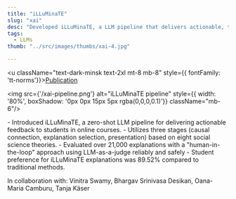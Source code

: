 ```yaml
---
title: "iLLuMinaTE"
slug: "xai"
desc: "Developed iLLuMinaTE, a LLM pipeline that delivers actionable, theory-driven feedback to students, outperforming traditional explainers with 89.52% student preference across diverse online courses."
tags:
  - LLMs
thumb: "../src/images/thumbs/xai-4.jpg"

---
```



<u className="text-dark-minsk text-2xl mt-8 mb-8"  style={{ fontFamily: 'tt-norms'}}><a href="https://arxiv.org/abs/2409.08027">Publication</a></u>


<img src={'/xai-pipeline.png'} alt="iLLuMinaTE pipeline"  style={{ width: '80%', boxShadow: '0px 0px 15px 5px rgba(0,0,0,0.1)'}} className="mb-6"/>

<Summary>
- Introduced iLLuMinaTE, a zero-shot LLM pipeline for delivering actionable feedback to students in online courses.
- Utilizes three stages (causal connection, explanation selection, presentation) based on eight social science theories.
- Evaluated over 21,000 explanations with a "human-in-the-loop" approach using LLM-as-a-judge reliably and safely
- Student preference for iLLuMinaTE explanations was 89.52% compared to traditional methods.
</Summary>

<p className="text-dark-minsk justify-center pt-4 pb-2"  style={{ fontFamily: 'tt-norms' }}>In collaboration with: Vinitra Swamy, Bhargav Srinivasa Desikan, Oana-Maria Camburu, Tanja Käser</p>